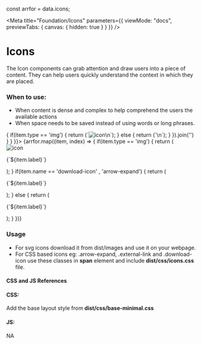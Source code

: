 const arrfor = data.icons;

<Meta
  title="Foundation/Icons"
  parameters={{
    viewMode: "docs",
    previewTabs: {
      canvas: { hidden: true }
    }
  }}
/>

<style>{`
  #story--foundation-icons--icons {
    display: flex;
    flex-wrap: wrap;
  }
  #story--foundation-icons--icons > div > div {
      margin: 0 auto;
  }
  #story--foundation-icons--icons p {
    font-size: 14px;
    margin-top: 10px;
  }
`}</style>

# Icons
The Icon components can grab attention and draw users into a piece of content. They can help users quickly understand the context in which they are placed.

### When to use:
- When content is dense and complex to help comprehend the users the available actions
- When space needs to be saved instead of using words or long phrases.

<Canvas>
  <Story name="Icons" parameters={{ docs: { source: { code: 
    arrfor.map((item) => {
         if(item.type == 'img') {
           return (`<img src="icons/${item.name}.svg" alt="icon"/>\n`);
          } else {
           return (`<span class="${item.name}"></span>\n`);
         }
      }).join('')
   } } }}>
    {arrfor.map((item, index) => {
      if(item.type == 'img') {
        return (<div key={index}><img src={`icons/${item.name}.svg`} alt="icon"/>
        <p>{`${item.label}`}</p></div>);
      }
      if(item.name == 'download-icon' , 'arrow-expand') {
        return (<div key={index}><span className={`${item.name}`}><i></i></span><p>{`${item.label}`}</p></div>);
      } else {
        return (<div key={index}><span className={`${item.name}`}></span><p>{`${item.label}`}</p></div>);
      }
    })}
  </Story>
</Canvas>

### Usage

- For svg icons download it from dist/images and use it on your webpage.
- For CSS based icons eg: .arrow-expand, .external-link and .download-icon use these classes in **span** element and include **dist/css/icons.css** file.


#### CSS and JS References

#### CSS:
Add the base layout style from **dist/css/base-minimal.css**

#### JS:
NA
